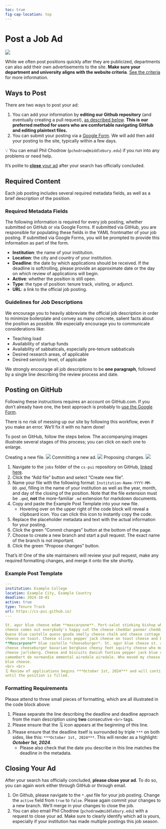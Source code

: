 ```yaml
---
toc: true
fig-cap-location: top
---
```


# Post a Job Ad

![](assets/img/cs-pui-listing.jpg)


While we often post positions quickly after they are publicized, departments can also add their own advertisements to the site. **Make sure your department and university aligns with the website criteria**. [See the criteria](/#sec-criteria) for more information.
 
## Ways to Post 

There are two ways to post your ad: 

1. You can add your information by **editing our Github repository** (and eventually creating a pull request), [as described below](#posting-on-github). **This is our preferred method for users who are comfortable navigating GitHub and editing plaintext files.**
2. You can submit your posting via a [Google Form](https://docs.google.com/forms/d/e/1FAIpQLSejV-DqXOZ29c8NYyMvpAER_5JuW2YtZYJvllTP48VQZo8s1w/viewform). We will add then add your posting to the site, typically within a few days. 


::: {.notice .notice-blue}

💡 You can email Phil Chodrow (`pchodrow@middlebury.edu`) if you run into any problems or need help.

:::

::: {.notice .notice-red}

It's polite to [**close** your ad](#closing-your-ad) after your search has officially concluded. 

:::


## Required Content

Each job posting includes several required metadata fields, as well as a brief description of the position. 

### Required Metadata Fields

The following information is required for every job posting, whether submitted on GitHub or via Google Forms. If submitted via GitHub, you are responsible for populating these fields in the YAML frontmatter of your job posting. If submitted via Google Forms, you will be prompted to provide this information as part of the form. 

- **Institution**: the name of your institution. 
- **Location**: the city and country of your institution.
- **Deadline**: the date by which applications should be received. If the deadline is soft/rolling, please provide an approximate date or the day on which review of applications will begin. 
- **Active**: whether the position is still open. 
- **Type**: the type of position: tenure track, visiting, or adjunct. 
- **URL**: a link to the official job posting.

### Guidelines for Job Descriptions

We encourage you to heavily abbreviate the official job description in order to minimize boilerplate and convey as many concrete, salient facts about the position as possible. We especially encourage you to communicate considerations like: 

- Teaching load
- Availability of startup funds
- Availability of sabbaticals, especially pre-tenure sabbaticals 
- Desired research areas, of applicable
- Desired seniority level, of applicable

We strongly encourage all job descriptions to be **one paragraph**, followed by a single line describing the review process and date. 

## Posting on GitHub

::: {.notice .notice-blue}

Following these instructions requires an account on GitHub.com. If you don't already have one, the best approach is probably to [use the Google Form](https://docs.google.com/forms/d/e/1FAIpQLSejV-DqXOZ29c8NYyMvpAER_5JuW2YtZYJvllTP48VQZo8s1w/viewform). 

:::

::: {.notice .notice-green}

There is no risk of messing up our site by following this workflow, even if you make an error. We'll fix it with no harm done! 

:::

To post on GitHub, follow the steps below. The accompanying images illustrate several stages of this process; you can click on each one to enlarge. 

[Creating a new file. ![](assets/img/gh-1.png){.lightbox} 
 Committing a new ad. ![](assets/img/gh-2.png){.lightbox} 
 Proposing changes.   ![](assets/img/gh-3.png){.lightbox}]{.aside }

1. Navigate to the `jobs` folder of the `cs-pui` repository on GitHub, [linked here](https://github.com/cs-pui/prototype/tree/main/jobs).
2. Click the "Add file" button and select "Create new file". 
3. Name your file with the following format: `Institution-Name-YYYY-MM-DD.qmd`, filling in the name of your institution as well as the year, month, and day of the closing of the position. Note that the file extension must be `.qmd`, **not** the more-familiar `.md` extension for markdown documents. 
4. Copy and paste the Example Post Template into your new file.
    - Hovering over  on the upper right of the code block will reveal a clipboard icon. You can click this icon to instantly copy the code. 
5. Replace the placeholder metadata and text with the actual information for your posting. 
6. Click the green "Commit changes" button at the bottom of the page.
7. Choose to create a new branch and start a pull request. The exact name of the branch is not important. 
8. Click the green "Propose changes" button. 

That's it! One of the site maintainers will review your pull request, make any required formatting changes, and merge it onto the site shortly. 

### Example Post Template

```yml
---
institution: Example College 
location: Example City, Example Country
deadline: 2024-10-01
active: true
type: Tenure Track
url: https://cs-pui.github.io/
---

St. agur blue cheese edam **mascarpone**. Port-salut stinking bishop when the 
cheese comes out everybody's happy cut the cheese cheddar paneer cheddar feta. 
Queso blue castello queso gouda smelly cheese chalk and cheese cottage cheese 
cheese on toast. Cheese slices pepper jack cheese on toast cheese and biscuits.
**Mascarpone** blue castello *cheeseburger*. St. agur blue cheese st. agur blue 
cheese cheeseburger bavarian bergkase cheesy feet squirty cheese who moved my 
cheese jarlsberg. Cheese and biscuits danish fontina pepper jack blue castello 
camembert de normandie emmental airedale airedale. Who moved my cheese st. agur 
blue cheese. 
<br> <br>
🗓️ Review of applications begins ***October 1st, 2024*** and will continue 
until the position is filled. 
```


### Formatting Requirements

Please attend to three small pieces of formatting, which are all illustrated in the code block above:

1. Please separate the line describing the deadline and deadline approach from the main description using **two** consecutive `<br>` tags. 
2. Please ensure that the 🗓️ icon appears at the beginning of this line. 
3. Please ensure that the deadline itself is surrounded by triple `***` on both sides, like this: `***October 1st, 2024***`. This will render as a highlight: ***October 1st, 2024***. 
    - Please also check that the date you describe in this line matches the deadline in the metadata. 

## Closing Your Ad {#close}

After your search has officially concluded, **please close your ad**. To do so, you can again work either through GitHub or through email. 

1. On Github, please navigate to the `*.qmd` file for your job posting. Change the `active` field from `true` to `false`. Please again commit your changes to a new branch. We'll merge in your changes to close the job. 
2. You can also email Phil Chodrow  (`pchodrow@middlebury.edu`) with a request to close your ad. Make sure to clearly identify which ad is yours, especially if your institution has made multiple postings this job season. 
